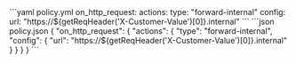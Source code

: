 <CodeGroup>
```yaml policy.yml
on_http_request:
  actions:
    type: "forward-internal"
    config:
      url: "https://${getReqHeader('X-Customer-Value')[0]}.internal"
```
```json policy.json
{
  "on_http_request": {
    "actions": {
      "type": "forward-internal",
      "config": {
        "url": "https://${getReqHeader('X-Customer-Value')[0]}.internal"
      }
    }
  }
}
```
</CodeGroup>
